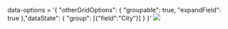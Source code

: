 


<Meta title="Grid/Generic Configurations/Group Column" component={grid} />

data-options = '&#123; "otherGridOptions": &#123; "groupable": true, "expandField": true  &#125;,"dataState": &#123;  "group": [&#123;"field":"City"&#125;] &#125;  &#125;'
<img src={imgUrl} className="grid-img"/>



